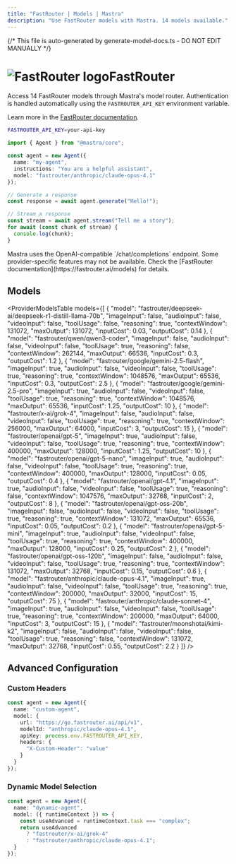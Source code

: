 ```yaml
---
title: "FastRouter | Models | Mastra"
description: "Use FastRouter models with Mastra. 14 models available."
---
```


{/* This file is auto-generated by generate-model-docs.ts - DO NOT EDIT MANUALLY */}



# <img src="https://models.dev/logos/fastrouter.svg" alt="FastRouter logo" className="inline w-8 h-8 mr-2 align-middle dark:invert dark:brightness-0 dark:contrast-200" />FastRouter

Access 14 FastRouter models through Mastra's model router. Authentication is handled automatically using the `FASTROUTER_API_KEY` environment variable.

Learn more in the [FastRouter documentation](https://fastrouter.ai/models).

```bash
FASTROUTER_API_KEY=your-api-key
```

```typescript
import { Agent } from "@mastra/core";

const agent = new Agent({
  name: "my-agent",
  instructions: "You are a helpful assistant",
  model: "fastrouter/anthropic/claude-opus-4.1"
});

// Generate a response
const response = await agent.generate("Hello!");

// Stream a response
const stream = await agent.stream("Tell me a story");
for await (const chunk of stream) {
  console.log(chunk);
}
```

<Callout type="info">
Mastra uses the OpenAI-compatible `/chat/completions` endpoint. Some provider-specific features may not be available. Check the [FastRouter documentation](https://fastrouter.ai/models) for details.
</Callout>

## Models

<ProviderModelsTable 
  models={[
  {
    "model": "fastrouter/deepseek-ai/deepseek-r1-distill-llama-70b",
    "imageInput": false,
    "audioInput": false,
    "videoInput": false,
    "toolUsage": false,
    "reasoning": true,
    "contextWindow": 131072,
    "maxOutput": 131072,
    "inputCost": 0.03,
    "outputCost": 0.14
  },
  {
    "model": "fastrouter/qwen/qwen3-coder",
    "imageInput": false,
    "audioInput": false,
    "videoInput": false,
    "toolUsage": true,
    "reasoning": false,
    "contextWindow": 262144,
    "maxOutput": 66536,
    "inputCost": 0.3,
    "outputCost": 1.2
  },
  {
    "model": "fastrouter/google/gemini-2.5-flash",
    "imageInput": true,
    "audioInput": false,
    "videoInput": false,
    "toolUsage": true,
    "reasoning": true,
    "contextWindow": 1048576,
    "maxOutput": 65536,
    "inputCost": 0.3,
    "outputCost": 2.5
  },
  {
    "model": "fastrouter/google/gemini-2.5-pro",
    "imageInput": true,
    "audioInput": false,
    "videoInput": false,
    "toolUsage": true,
    "reasoning": true,
    "contextWindow": 1048576,
    "maxOutput": 65536,
    "inputCost": 1.25,
    "outputCost": 10
  },
  {
    "model": "fastrouter/x-ai/grok-4",
    "imageInput": false,
    "audioInput": false,
    "videoInput": false,
    "toolUsage": true,
    "reasoning": true,
    "contextWindow": 256000,
    "maxOutput": 64000,
    "inputCost": 3,
    "outputCost": 15
  },
  {
    "model": "fastrouter/openai/gpt-5",
    "imageInput": true,
    "audioInput": false,
    "videoInput": false,
    "toolUsage": true,
    "reasoning": true,
    "contextWindow": 400000,
    "maxOutput": 128000,
    "inputCost": 1.25,
    "outputCost": 10
  },
  {
    "model": "fastrouter/openai/gpt-5-nano",
    "imageInput": true,
    "audioInput": false,
    "videoInput": false,
    "toolUsage": true,
    "reasoning": true,
    "contextWindow": 400000,
    "maxOutput": 128000,
    "inputCost": 0.05,
    "outputCost": 0.4
  },
  {
    "model": "fastrouter/openai/gpt-4.1",
    "imageInput": true,
    "audioInput": false,
    "videoInput": false,
    "toolUsage": true,
    "reasoning": false,
    "contextWindow": 1047576,
    "maxOutput": 32768,
    "inputCost": 2,
    "outputCost": 8
  },
  {
    "model": "fastrouter/openai/gpt-oss-20b",
    "imageInput": false,
    "audioInput": false,
    "videoInput": false,
    "toolUsage": true,
    "reasoning": true,
    "contextWindow": 131072,
    "maxOutput": 65536,
    "inputCost": 0.05,
    "outputCost": 0.2
  },
  {
    "model": "fastrouter/openai/gpt-5-mini",
    "imageInput": true,
    "audioInput": false,
    "videoInput": false,
    "toolUsage": true,
    "reasoning": true,
    "contextWindow": 400000,
    "maxOutput": 128000,
    "inputCost": 0.25,
    "outputCost": 2
  },
  {
    "model": "fastrouter/openai/gpt-oss-120b",
    "imageInput": false,
    "audioInput": false,
    "videoInput": false,
    "toolUsage": true,
    "reasoning": true,
    "contextWindow": 131072,
    "maxOutput": 32768,
    "inputCost": 0.15,
    "outputCost": 0.6
  },
  {
    "model": "fastrouter/anthropic/claude-opus-4.1",
    "imageInput": true,
    "audioInput": false,
    "videoInput": false,
    "toolUsage": true,
    "reasoning": true,
    "contextWindow": 200000,
    "maxOutput": 32000,
    "inputCost": 15,
    "outputCost": 75
  },
  {
    "model": "fastrouter/anthropic/claude-sonnet-4",
    "imageInput": true,
    "audioInput": false,
    "videoInput": false,
    "toolUsage": true,
    "reasoning": true,
    "contextWindow": 200000,
    "maxOutput": 64000,
    "inputCost": 3,
    "outputCost": 15
  },
  {
    "model": "fastrouter/moonshotai/kimi-k2",
    "imageInput": false,
    "audioInput": false,
    "videoInput": false,
    "toolUsage": true,
    "reasoning": false,
    "contextWindow": 131072,
    "maxOutput": 32768,
    "inputCost": 0.55,
    "outputCost": 2.2
  }
]}
/>

## Advanced Configuration

### Custom Headers

```typescript
const agent = new Agent({
  name: "custom-agent",
  model: {
    url: "https://go.fastrouter.ai/api/v1",
    modelId: "anthropic/claude-opus-4.1",
    apiKey: process.env.FASTROUTER_API_KEY,
    headers: {
      "X-Custom-Header": "value"
    }
  }
});
```

### Dynamic Model Selection

```typescript
const agent = new Agent({
  name: "dynamic-agent",
  model: ({ runtimeContext }) => {
    const useAdvanced = runtimeContext.task === "complex";
    return useAdvanced 
      ? "fastrouter/x-ai/grok-4"
      : "fastrouter/anthropic/claude-opus-4.1";
  }
});
```
